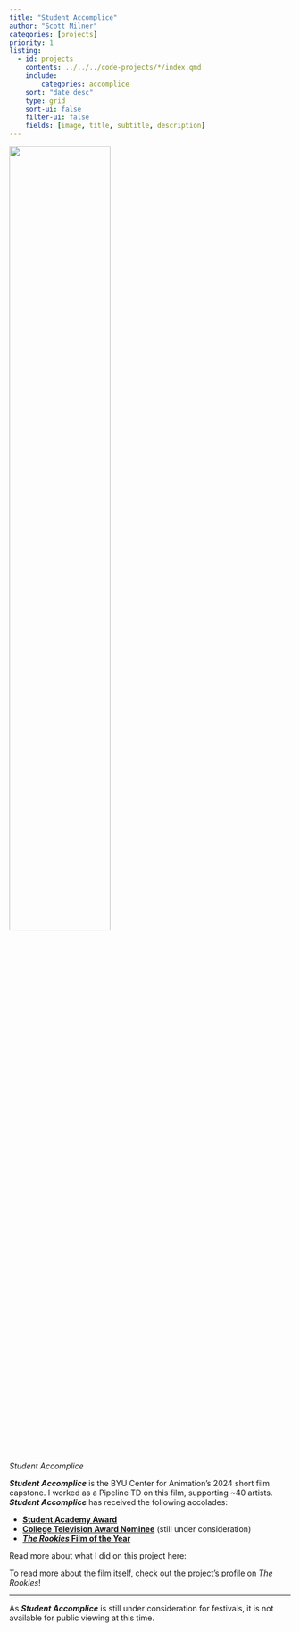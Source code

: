```yaml
---
title: "Student Accomplice"
author: "Scott Milner"
categories: [projects]
priority: 1
listing:
  - id: projects
    contents: ../../../code-projects/*/index.qmd
    include:
        categories: accomplice
    sort: "date desc"
    type: grid
    sort-ui: false
    filter-ui: false
    fields: [image, title, subtitle, description]
---
```


::: {#fig-banner}
![](banner.jpg){.lightbox width=60% fig-align="left"}

*Student Accomplice*
:::

***Student Accomplice*** is the BYU Center for Animation's 2024 short film capstone. I worked as a Pipeline TD on this film, supporting ~40 artists. ***Student Accomplice*** has received the following accolades:

- [**Student Academy Award**](https://press.oscars.org/news/award-placements-revealed-2024-student-academy-awardsr)
- [**College Television Award Nominee**](https://www.televisionacademy.com/news/44-cta-nominees-241204) (still under consideration)
- [***The Rookies* Film of the Year**](https://www.therookies.co/entries/32526)


Read more about what I did on this project here:

::: {#projects}
:::

To read more about the film itself, check out the [project's profile](https://www.therookies.co/entries/32526) on *The Rookies*!

---

As ***Student Accomplice*** is still under consideration for festivals, it is not available for public viewing at this time.

<!--{{< video vimeo.com/952032098 >}}-->
